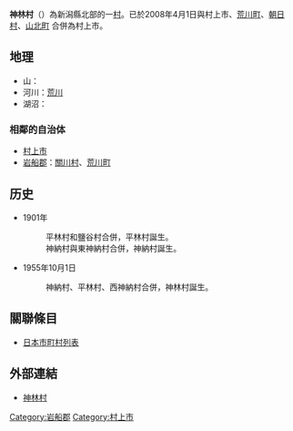 {{otheruses|subject=日本新潟縣的一個村|other=同名的行政區劃|神林村}}
{{日本町村 (廢除)|
自治體名=神林|
町村=村|
町村章=|
日文原名=神林村|
平假名=かみはやしむら|
羅馬字拼音=Kamihayashi-mura|
都道府縣=新潟縣|
支廳=|
郡=岩船郡|
廢除時間=2008年4月1日|
廢除理由=新設合併|
廢除時處置=村上市、[[荒川町|荒川町]]、[[神林村|神林村]]、[[朝日村_(新潟縣)|朝日村]]、[[山北町_(新潟縣)|山北町]] → [[村上市|村上市]]|
現在自治體=村上市|
編號=15583-7|
面積=82.18|
邊界未定=有|
人口=10,103|
統計時間=2005年4月1日|
自治體=[[村上市|村上市]]、[[關川村|關川村]]、[[荒川町|荒川町]]|
花=[[百合|百合]]|
樹=[[松|松]]|
鳥=|
其他象徵物=|
其他象徵=|
郵遞區號=959-3416|
所在地=岩船郡神林村今宿56|
電話號碼=254-66-6111|
外部連結=http://www.vill.kamihayashi.niigata.jp/|
經度=|
緯度=|
地圖=[[File:Kamihayashi_in_Niigata_Prefecture.png|250px]]|
註記=|
}}
'''神林村'''（{{jpn|j=神林村|hg=かみはやしむら|rm=Kamihayashi mura|f=y}}）為新潟縣北部的一[[村|村]]。已於2008年4月1日與村上市、[[荒川町|荒川町]]、[[朝日村_(新潟縣)|朝日村]]、[[山北町_(新潟縣)|山北町]] 合併為村上市。

==地理==
*山：
*河川：[[荒川_(羽越)|荒川]]
*湖沼：

===相鄰的自治体===
*[[村上市|村上市]]
*[[岩船郡|岩船郡]]：[[關川村|關川村]]、[[荒川町|荒川町]]

==历史==
*1901年
*:平林村和鹽谷村合併，平林村誕生。
*:神納村與東神納村合併，神納村誕生。
*1955年10月1日
*:神納村、平林村、西神納村合併，神林村誕生。

==關聯條目==
*[[日本市町村列表|日本市町村列表]]

==外部連結==
*[http://www.vill.kamihayashi.niigata.jp/ 神林村] {{Wayback|url=http://www.vill.kamihayashi.niigata.jp/ |date=20190721161938 }}

{{新潟縣}}
{{Authority control}}
{{日本地理小作品}}

[[Category:岩船郡|Category:岩船郡]]
[[Category:村上市|Category:村上市]]